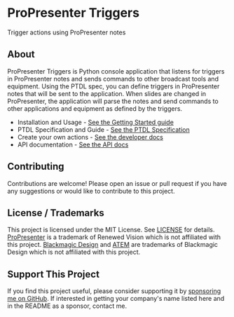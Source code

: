 # ProPresenter Triggers
Trigger actions using ProPresenter notes

## About
ProPresenter Triggers is Python console application that listens for triggers in ProPresenter notes and sends commands to other broadcast tools and equipment. Using the PTDL spec, you can define triggers in ProPresenter notes that will be sent to the application. When slides are changed in ProPresenter, the application will parse the notes and send commands to other applications and equipment as defined by the triggers.

- Installation and Usage - [See the Getting Started guide](./getting-started)
- PTDL Specification and Guide - [See the PTDL Specification](./ptdl)
- Create your own actions - [See the developer docs](./developers)
- API documentation - [See the API docs](./api-docs)

## Contributing
Contributions are welcome! Please open an issue or pull request if you have any suggestions or would like to contribute to this project.

## License / Trademarks
This project is licensed under the MIT License. See [LICENSE](https://github.com/mackenly/propresenter-triggers/blob/main/LICENSE) for details.
[ProPresenter](https://renewedvision.com/propresenter/) is a trademark of Renewed Vision which is not affiliated with this project.
[Blackmagic Design](https://www.blackmagicdesign.com/) and [ATEM](https://www.blackmagicdesign.com/products/atemmini) are trademarks of Blackmagic Design which is not affiliated with this project.

## Support This Project
If you find this project useful, please consider supporting it by [sponsoring me on GitHub](https://github.com/sponsors/mackenly). If interested in getting your company's name listed here and in the README as a sponsor, contact me.